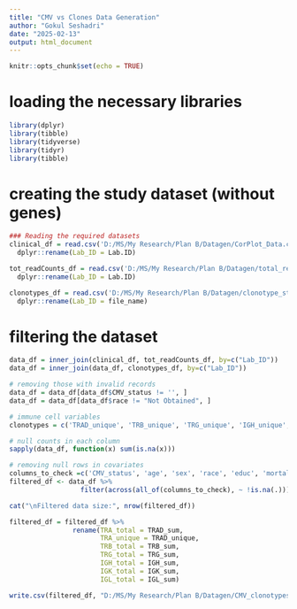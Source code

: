 ```yaml
---
title: "CMV vs Clones Data Generation"
author: "Gokul Seshadri"
date: "2025-02-13"
output: html_document
---
```


```r
knitr::opts_chunk$set(echo = TRUE)
```

# loading the necessary libraries
```r
library(dplyr)
library(tibble)
library(tidyverse)
library(tidyr)
library(tibble)
```

# creating the study dataset (without genes)
```r
### Reading the required datasets
clinical_df = read.csv('D:/MS/My Research/Plan B/Datagen/CorPlot_Data.csv') %>%
  dplyr::rename(Lab_ID = Lab.ID)

tot_readCounts_df = read.csv('D:/MS/My Research/Plan B/Datagen/total_readCounts.csv') %>%
  dplyr::rename(Lab_ID = Lab.ID)

clonotypes_df = read.csv('D:/MS/My Research/Plan B/Datagen/clonotype_stats.csv') %>%
  dplyr::rename(Lab_ID = file_name)
```

# filtering the dataset
```r
data_df = inner_join(clinical_df, tot_readCounts_df, by=c("Lab_ID"))
data_df = inner_join(data_df, clonotypes_df, by=c("Lab_ID"))

# removing those with invalid records
data_df = data_df[data_df$CMV_status != '', ]
data_df = data_df[data_df$race != "Not Obtained", ]

# immune cell variables
clonotypes = c('TRAD_unique', 'TRB_unique', 'TRG_unique', 'IGH_unique', 'IGK_unique', 'IGL_unique', 'TRAD_sum', 'TRB_sum', 'TRG_sum', 'IGH_sum', 'IGK_sum', 'IGL_sum')

# null counts in each column
sapply(data_df, function(x) sum(is.na(x)))

# removing null rows in covariates
columns_to_check =c('CMV_status', 'age', 'sex', 'race', 'educ', 'mortality',  'BMI', 'comorb_idx', 'smoke_stat', 'lymp', 'TRAD_sum', 'TRB_sum')
filtered_df <- data_df %>% 
                  filter(across(all_of(columns_to_check), ~ !is.na(.)))

cat("\nFiltered data size:", nrow(filtered_df))
```


```r
filtered_df = filtered_df %>%
                rename(TRA_total = TRAD_sum,
                       TRA_unique = TRAD_unique,
                       TRB_total = TRB_sum,
                       TRG_total = TRG_sum,
                       IGH_total = IGH_sum,
                       IGK_total = IGK_sum,
                       IGL_total = IGL_sum)
```


```r
write.csv(filtered_df, "D:/MS/My Research/Plan B/Datagen/CMV_clonotypes_data.csv", row.names = FALSE)
```

